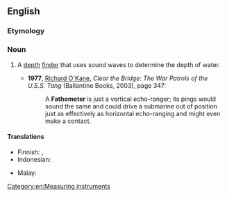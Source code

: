 ==English==

===Etymology===
{{suffix|en|fathom|meter|gloss1=nautical length measurement used for depth}}

===Noun===
{{en-noun}}

# {{lb|en|nautical}} A [[depth]] [[finder]] that uses sound waves to determine the depth of water.
#* '''1977''', [[w:Richard O'Kane|Richard O'Kane]], ''Clear the Bridge: The War Patrols of the U.S.S. Tang'' (Ballantine Books, 2003), page 347:
#*: A '''Fathometer''' is just a vertical echo-ranger; its pings would sound the same and could drive a submarine out of position just as effectively as horizontal echo-ranging and might even make a contact.

====Translations====
{{trans-top|depth finder}}
* Finnish: {{t|fi|kaikuluotain}}, {{t+|fi|kaiku}}
* Indonesian: {{t+|id|fatometer}}
{{trans-mid}}
* Malay: {{t|ms|fatometer}}
{{trans-bottom}}

[[Category:en:Measuring instruments]]